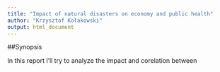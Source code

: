 ```yaml
---
title: "Impact of natural disasters on economy and public health"
author: "Krzysztof Kołakowski"
output: html_document
---
```


##Synopsis

In this report I'll try to analyze the impact and corelation between 